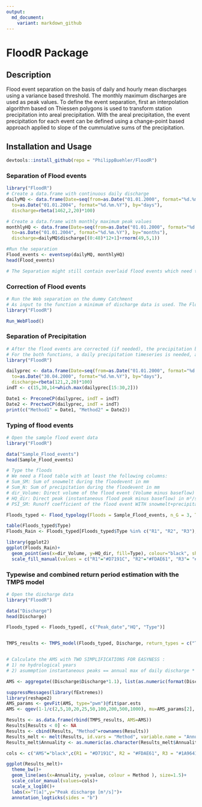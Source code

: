 ```yaml
---
output:
  md_document:
    variant: markdown_github
---
```


<!-- README.md is generated from README.Rmd. Please edit that file -->



# FloodR Package

## Description
Flood event separation on the basis of daily and hourly mean discharges using a variance based threshold. The monthly maximum discharges are used as peak values. To define the event separation, first an interpolation algorithm based on Thiessen polygons is used to transform station precipitation into areal precipitation. With the areal precipitation, the event precipitation for each event can be defined using a change-point based approach applied to slope of the cummulative sums of the precipitation.


## Installation and Usage

```r
devtools::install_github(repo = "PhilippBuehler/FloodR")
```



### Separation of Flood events
```r
library("FloodR")
# Create a data.frame with continuous daily discharge
dailyMQ <- data.frame(Date=seq(from=as.Date("01.01.2000", format="%d.%m.%Y"),
  to=as.Date("01.01.2004", format="%d.%m.%Y"), by="days"),
  discharge=rbeta(1462,2,20)*100)

# Create a data.frame with monthly maximum peak values
monthlyHQ <- data.frame(Date=seq(from=as.Date("01.01.2000", format="%d.%m.%Y"),
  to=as.Date("01.01.2004", format="%d.%m.%Y"), by="months"),
  discharge=dailyMQ$discharge[(0:48)*12+1]+rnorm(49,5,1))

#Run the separation
Flood_events <- eventsep(dailyMQ, monthlyHQ)
head(Flood_events)

# The Separation might still contain overlaid flood events which need to be corrected
```



### Correction of Flood events
```r
# Run the Web separation on the dummy Catchment
# As input to the function a minimum of discharge data is used. The Flood event tables can be opened from within the User-Interface
library("FloodR")

Run_WebFlood()

```


### Separation of Precipitation
```r
# After the flood events are corrected (if needed), the precipitation belonging to flood event need to be estimated
# For the both functions, a daily precipitation timeseries is needed, as well as  the parameter indT, which has the position indices of begin, end and peak of the FLOOD event as vector.
library("FloodR")

dailyprec <- data.frame(Date=seq(from=as.Date("01.01.2000", format="%d.%m.%Y"),
  to=as.Date("30.04.2000", format="%d.%m.%Y"), by="days"),
  discharge=rbeta(121,2,20)*100)
indT <- c(15,30,14+which.max(dailyprec[15:30,2]))

Date1 <- PreconeCP(dailyprec, indT = indT)
Date2 <- PrectwoCP(dailyprec, indT = indT)
print(c("Method1" = Date1, "Method2" = Date2))
```





### Typing of flood events

```r
# Open the sample flood event data
library("FloodR")

data("Sample_Flood_events")
head(Sample_Flood_events)

# Type the floods
# We need a Flood table with at least the following columns:
# Sum_SM: Sum of snowmelt during the floodevent in mm
# Sum_N: Sum of precipitation during the floodevent in mm
# dir_Volume: Direct volume of the flood event (Volume minus baseflow) in Mio. m³/s
# HQ_dir: Direct peak (instantaneous flood peak minus baseflow) in m³/s
# PSI_SM: Runoff coefficient of the flood event WITH snowmelt+precipitation

Floods_typed <- Flood_typology(Floods = Sample_Flood_events, n_G = 3, Type_3_min_samplesize = 10)

table(Floods_typed$Type)
Floods_Rain <- Floods_typed[Floods_typed$Type %in% c("R1", "R2", "R3"),]

library(ggplot2)
ggplot(Floods_Rain)+
  geom_point(aes(x=dir_Volume, y=HQ_dir, fill=Type), colour="black", shape=21, size=2)+
  scale_fill_manual(values = c("R1"="#D7191C", "R2"="#FDAE61", "R3"= "#1A9641"))
```



### Typewise and combined return period estimation with the TMPS model
```r
# Open the discharge data
library("FloodR")

data("Discharge")
head(Discharge)

Floods_typed <- Floods_typed[, c("Peak_date","HQ", "Type")]


TMPS_results <- TMPS_model(Floods_typed, Discharge, return_types = c("TMPS", "R1", "R2", "R3", "S1", "S2"))


# Calculate the AMS with TWO SIMPLIFICATIONS FOR EASYNESS : 
# 1) no hydrological years 
# 2) asummption instantaneous peaks == annual max of daily discharge * 1.1

AMS <- aggregate((Discharge$Discharge*1.1), list(as.numeric(format(Discharge$Date,"%Y"))), max, na.rm=TRUE)$x

suppressMessages(library(fExtremes))
library(reshape2)
AMS_params <- gevFit(AMS, type="pwm")@fit$par.ests  
AMS <- qgev(1-1/c(2,5,10,20,25,50,100,200,500,1000), mu=AMS_params[2], xi=AMS_params[1], beta=AMS_params[3])

Results <- as.data.frame(rbind(TMPS_results, AMS=AMS))
Results[Results < 0] <- NA
Results <- cbind(Results, "Method"=rownames(Results))
Results_melt <- melt(Results, id.vars = "Method", variable.name = "Annuality")
Results_melt$Annuality <- as.numeric(as.character(Results_melt$Annuality))

cols <- c("AMS"="black",c(R1 = "#D7191C", R2 = "#FDAE61", R3 = "#1A9641", S1 = "#6BAED6", S2 = "#2171B5"),  "TMPS"="darkorchid1")

ggplot(Results_melt)+ 
  theme_bw()+
  geom_line(aes(x=Annuality, y=value, colour = Method ), size=1.5)+ 
  scale_color_manual(values=cols)+
  scale_x_log10()+
  labs(x="T[a]",y="Peak discharge [m³/s]")+
  annotation_logticks(sides = "b")
  
  
```
